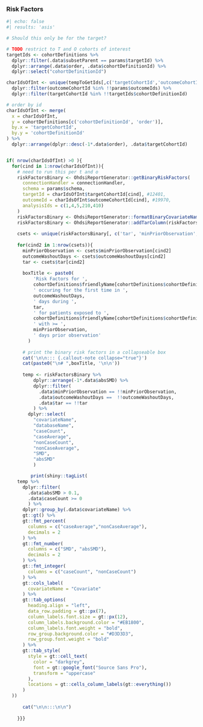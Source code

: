 ### Risk Factors
```r
#| echo: false
#| results: 'asis'

# Should this only be for the target?

# TODO restrict to T and O cohorts of interest
targetIds <- cohortDefinitions %>%
  dplyr::filter(.data$subsetParent == params$targetId) %>%
  dplyr::arrange(.data$order, .data$cohortDefinitionId) %>%
  dplyr::select("cohortDefinitionId") 

charIdsOfInt <- unique(tempToGetIds[,c('targetCohortId','outcomeCohortId')]) %>%
  dplyr::filter(outcomeCohortId %in% !!params$outcomeIds) %>%
  dplyr::filter(targetCohortId %in% !!targetIds$cohortDefinitionId)

# order by id 
charIdsOfInt <- merge(
  x = charIdsOfInt, 
  y = cohortDefinitions[c('cohortDefinitionId', 'order')], 
  by.x = 'targetCohortId', 
  by.y = 'cohortDefinitionId'
) %>%
  dplyr::arrange(dplyr::desc(-1*.data$order), .data$targetCohortId)


if( nrow(charIdsOfInt) >0 ){
  for(cind in 1:nrow(charIdsOfInt)){
    # need to run this per t and o
    riskFactorsBinary <- OhdsiReportGenerator::getBinaryRiskFactors(
      connectionHandler = connectionHandler, 
      schema = params$schema, 
      targetId = charIdsOfInt$targetCohortId[cind], #12401, 
      outcomeId = charIdsOfInt$outcomeCohortId[cind], #19970,
      analysisIds = c(1,4,5,210,410)
    )
    riskFactorsBinary <- OhdsiReportGenerator::formatBinaryCovariateName(riskFactorsBinary)
    riskFactorsBinary <- OhdsiReportGenerator::addTarColumn(riskFactorsBinary)
    
    csets <- unique(riskFactorsBinary[, c('tar', 'minPriorObservation','outcomeWashoutDays')])
    
    for(cind2 in 1:nrow(csets)){
      minPriorObservation <- csets$minPriorObservation[cind2]
      outcomeWashoutDays <- csets$outcomeWashoutDays[cind2]
      tar <- csets$tar[cind2]
      
      boxTitle <- paste0(
          'Risk Factors for ', 
          cohortDefinitions$friendlyName[cohortDefinitions$cohortDefinitionId == charIdsOfInt$outcomeCohortId[cind]],
          ' occuring for the first time in ',
          outcomeWashoutDays,
          ' days during ',
          tar,
          ' for patients exposed to ',
          cohortDefinitions$friendlyName[cohortDefinitions$cohortDefinitionId == charIdsOfInt$targetCohortId[cind]], ' ' , cohortDefinitions$subsetText[cohortDefinitions$cohortDefinitionId == charIdsOfInt$targetCohortId[cind]], 
          ' with >= ',
          minPriorObservation,
          ' days prior observation'
        )
      
      # print the binary risk factors in a collapseable box
      cat('\n\n::: {.callout-note collapse="true"}')
      cat(paste0("\n# ",boxTitle, '\n\n'))
      
      temp <- riskFactorsBinary %>%
          dplyr::arrange(-1*.data$absSMD) %>%
          dplyr::filter(
            .data$minPriorObservation == !!minPriorObservation,
            .data$outcomeWashoutDays ==  !!outcomeWashoutDays,
            .data$tar == !!tar
          ) %>%
        dplyr::select(
          "covariateName",
          "databaseName",
          "caseCount", 
          "caseAverage",
          "nonCaseCount", 
          "nonCaseAverage",
          "SMD", 
          "absSMD"
          )

         print(shiny::tagList(
    temp %>%
      dplyr::filter(
        .data$absSMD > 0.1,
        .data$caseCount >= 0
        ) %>%
      dplyr::group_by(.data$covariateName) %>%
      gt::gt() %>%
      gt::fmt_percent(
        columns = c("caseAverage","nonCaseAverage"), 
        decimals = 2
      ) %>%
      gt::fmt_number(
        columns = c("SMD", "absSMD"), 
        decimals = 2
      ) %>%
      gt::fmt_integer(
        columns = c("caseCount", "nonCaseCount")
      ) %>%
      gt::cols_label(
        covariateName = "Covariate"
      ) %>%
      gt::tab_options(
        heading.align = "left",
        data_row.padding = gt::px(7),
        column_labels.font.size = gt::px(12),
        column_labels.background.color = "#EB1800",
        column_labels.font.weight = "bold",
        row_group.background.color = "#D3D3D3",
        row_group.font.weight = "bold"
      ) %>%
      gt::tab_style(
        style = gt::cell_text(
          color = "darkgrey",
          font = gt::google_font("Source Sans Pro"),
          transform = "uppercase"
        ),
        locations = gt::cells_column_labels(gt::everything())
      ) 
  ))
  
      cat("\n\n:::\n\n")
      
    }}}

```